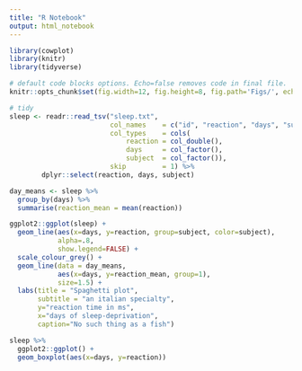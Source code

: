 ```yaml
---
title: "R Notebook"
output: html_notebook
---
```

```r
library(cowplot)   
library(knitr)     
library(tidyverse)
```

```r
# default code blocks options. Echo=false removes code in final file.
knitr::opts_chunk$set(fig.width=12, fig.height=8, fig.path='Figs/', echo=FALSE)
```

```r
# tidy
sleep <- readr::read_tsv("sleep.txt",
                         col_names    = c("id", "reaction", "days", "subject"),
                         col_types    = cols(
                             reaction = col_double(),
                             days     = col_factor(),
                             subject  = col_factor()),
                         skip         = 1) %>%
        dplyr::select(reaction, days, subject)
```

```r
day_means <- sleep %>%
  group_by(days) %>%
  summarise(reaction_mean = mean(reaction))

ggplot2::ggplot(sleep) +
  geom_line(aes(x=days, y=reaction, group=subject, color=subject),
            alpha=.8,
            show.legend=FALSE) +
  scale_colour_grey() +
  geom_line(data = day_means,
            aes(x=days, y=reaction_mean, group=1),
            size=1.5) +
  labs(title = "Spaghetti plot",
       subtitle = "an italian specialty",
       y="reaction time in ms",
       x="days of sleep-deprivation",
       caption="No such thing as a fish")
```

```r
sleep %>% 
  ggplot2::ggplot() +
  geom_boxplot(aes(x=days, y=reaction))
```